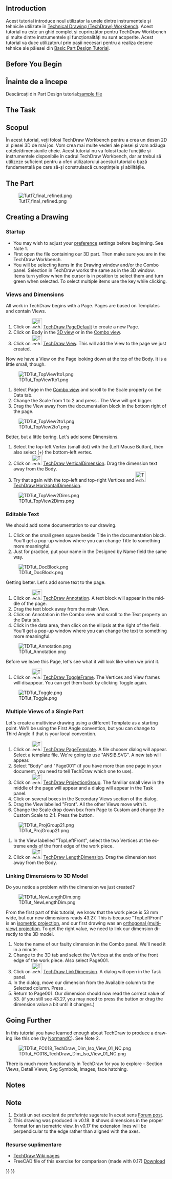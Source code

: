 <languages/>

<div class="mw-translate-fuzzy">
{{TutorialInfo/ro|Topic=Modeling|Level=Beginner|Author=[[User:WandererFan|WandererFan]]|Time=Less than an hour|FCVersion=0.17 or higher|Files=[https://github.com/FreeCAD/Examples/blob/master/Basic_Part_Design_Tutorial_Example_017_Files/Basic_Part_Design_Tutorial_017.fcstd  Basic Part Design for v0.17 Sample]<br />[https://github.com/FreeCAD/Examples/blob/master/Basic_TechDraw_Tutorial_Example_Files/Basic_TechDraw_Tutorial.fcstd Basic TechDraw Tutorial Sample]}}
</div>

<div lang="en" dir="ltr" class="mw-content-ltr">
==Introduction==
</div>

<div class="mw-translate-fuzzy">
Acest tutorial introduce noul utilizator la unele dintre instrumentele și tehnicile utilizate în [[TechDraw Workbench|Technical Drawing (TechDraw) Workbench]]. Acest tutorial nu este un ghid complet și cuprinzător pentru TechDraw Workbench și multe dintre instrumentele și funcționalități nu sunt acoperite. Acest tutorial va duce utilizatorul prin pașii necesari pentru a realiza desene tehnice ale păiesei din [[Basic_Part_Design_Tutorial_017|Basic Part Design Tutorial]].
</div>

<div lang="en" dir="ltr" class="mw-content-ltr">
== Before You Begin ==
</div>

<div class="mw-translate-fuzzy">
== Înainte de a începe ==
Descărcați din Part Design tutorial:[https://github.com/FreeCAD/Examples/blob/master/Basic_Part_Design_Tutorial_Example_017_Files/Basic_Part_Design_Tutorial_017.fcstd sample file]
</div> 

<div lang="en" dir="ltr" class="mw-content-ltr">
== The Task ==
</div>

<div class="mw-translate-fuzzy">
== Scopul ==
În acest tutorial, veți folosi TechDraw Workbench pentru a crea un desen 2D al piesei 3D de mai jos. Vom crea mai multe vederi ale piesei și vom adăuga cotele/dimensiunile cheie. Acest tutorial nu va folosi toate funcțiile și instrumentele disponibile în cadrul TechDraw Workbench, dar ar trebui să utilizeze suficient pentru a oferi utilizatorului acestui tutorial o bază fundamentală pe care să-și construiască cunoștințele și abilitățile.
</div> 

<div lang="en" dir="ltr" class="mw-content-ltr">
== The Part ==
</div>

[[Image:Tut17_final_refined.png|center]]

<div lang="en" dir="ltr" class="mw-content-ltr">
== Creating a Drawing ==
</div>

<div lang="en" dir="ltr" class="mw-content-ltr">
===Startup===
</div>

<div lang="en" dir="ltr" class="mw-content-ltr">
* You may wish to adjust your [[TechDraw_Preferences|preference]] settings before beginning. See Note 1.
* First open the file containing our 3D part. Then make sure you are in the TechDraw Workbench.
* You will be selecting items in the Drawing window and/or the Combo panel. Selection in TechDraw works the same as in the 3D window. Items turn yellow when the cursor is in position to select them and turn green when selected. To select multiple items use the {{KEY|Ctrl}} key while clicking.
</div>

<div lang="en" dir="ltr" class="mw-content-ltr">
===Views and Dimensions===
</div>

<div lang="en" dir="ltr" class="mw-content-ltr">
All work in TechDraw begins with a Page. Pages are based on Templates and contain Views.
 
# Click on [[Image:TechDraw_PageDefault.svg|32px]] [[TechDraw_PageDefault|TechDraw PageDefault]] to create a new Page.
# Click on Body in the [[3D_view|3D view]] or in the [[Combo_view|Combo view]].
# Click on [[Image:TechDraw_View.svg|32px]] [[TechDraw_View|TechDraw View]]. This will add the View to the page we just created.
</div>

<div lang="en" dir="ltr" class="mw-content-ltr">
Now we have a View on the Page looking down at the top of the Body. It is a little small, though.
</div> 

<div lang="en" dir="ltr" class="mw-content-ltr">
[[Image:TDTut_TopView1to1.png|center]]
</div>

<div lang="en" dir="ltr" class="mw-content-ltr">
# Select Page in the [[Combo_view|Combo view]] and scroll to the Scale property on the Data tab.
# Change the Scale from 1 to 2 and press {{KEY|Enter}}. The View will get bigger. 
# Drag the View away from the documentation block in the bottom right of the page.
</div>

<div lang="en" dir="ltr" class="mw-content-ltr">
[[Image:TDTut_TopView2to1.png|center]]
</div>

<div lang="en" dir="ltr" class="mw-content-ltr">
Better, but a little boring. Let's add some Dimensions.
# Select the top-left Vertex (small dot) with the {{KEY|LMB}} (Left Mouse Button), then also select ({{KEY|Ctrl}}+{{KEY|LMB}}) the bottom-left vertex.
# Click on [[Image:TechDraw_VerticalDimension.svg|32px]] [[TechDraw_VerticalDimension|TechDraw VerticalDimension]]. Drag the dimension text away from the Body.
# Try that again with the top-left and top-right Vertices and [[Image:TechDraw_HorizontalDimension.svg|32px]] [[TechDraw_HorizontalDimension|TechDraw HorizontalDimension]].
</div>

<div lang="en" dir="ltr" class="mw-content-ltr">
[[Image:TDTut_TopView2Dims.png|center]]
</div>

<div lang="en" dir="ltr" class="mw-content-ltr">
===Editable Text===
</div>

<div lang="en" dir="ltr" class="mw-content-ltr">
We should add some documentation to our drawing.
</div>

<div lang="en" dir="ltr" class="mw-content-ltr">
# Click on the small green square beside Title in the documentation block. You'll get a pop-up window where you can change Title to something more meaningful. 
# Just for practice, put your name in the Designed by Name field the same way.
</div> 

<div lang="en" dir="ltr" class="mw-content-ltr">
[[Image:TDTut_DocBlock.png|center]]
</div>

<div lang="en" dir="ltr" class="mw-content-ltr">
Getting better. Let's add some text to the page.
</div> 

<div lang="en" dir="ltr" class="mw-content-ltr">
# Click on [[Image:TechDraw_Annotation.svg|32px]] [[TechDraw_Annotation|TechDraw Annotation]]. A text block will appear in the middle of the page. 
# Drag the text block away from the main View.
# Click on Annotation in the Combo view and scroll to the Text property on the Data tab. 
#Click in the data area, then click on the ellipsis at the right of the field. You'll get a pop-up window where you can change the text to something more meaningful.
</div> 

<div lang="en" dir="ltr" class="mw-content-ltr">
[[Image:TDTut_Annotation.png|center]]
</div>

<div lang="en" dir="ltr" class="mw-content-ltr">
Before we leave this Page, let's see what it will look like when we print it.
</div>

<div lang="en" dir="ltr" class="mw-content-ltr">
# Click on [[Image:TechDraw_ToggleFrame.svg|32px]] [[TechDraw_ToggleFrame|TechDraw ToggleFrame]]. The Vertices and View frames will disappear. You can get them back by clicking Toggle again.
</div> 

<div lang="en" dir="ltr" class="mw-content-ltr">
[[Image:TDTut_Toggle.png|center]]
</div>

<div lang="en" dir="ltr" class="mw-content-ltr">
=== Multiple Views of a Single Part===
</div>

<div lang="en" dir="ltr" class="mw-content-ltr">
Let's create a multiview drawing using a different Template as a starting point. We'll be using the First Angle convention, but you can change to Third Angle if that is your local convention.
</div> 

<div lang="en" dir="ltr" class="mw-content-ltr">
# Click on [[Image:TechDraw_PageTemplate.svg|32px]] [[TechDraw_PageTemplate|TechDraw PageTemplate]]. A file chooser dialog will appear. Select a template file. We're going to use "ANSIB.SVG". A new tab will appear.
# Select "Body" and "Page001" (if you have more than one page in your document, you need to tell TechDraw which one to use).
# Click on [[Image:TechDraw_ProjectionGroup.svg|32px]] [[TechDraw_ProjectionGroup|TechDraw ProjectionGroup]]. The familiar small view in the middle of the page will appear and a dialog will appear in the Task panel.
# Click on several boxes in the Secondary Views section of the dialog. 
# Drag the View labelled "Front". All the other Views move with it. 
# Change the Scale drop down box from Page to Custom and change the Custom Scale to 2:1. Press the {{Button|OK}} button.
</div>

<div lang="en" dir="ltr" class="mw-content-ltr">
[[Image:TDTut_ProjGroup21.png|center]]
</div>

<div lang="en" dir="ltr" class="mw-content-ltr">
# In the View labelled "TopLeftFront", select the two Vertices at the extreme ends of the front edge of the work piece.
# Click on [[Image:TechDraw_LengthDimension.svg|32px]] [[TechDraw_LengthDimension|TechDraw LengthDimension]]. Drag the dimension text away from the Body.
</div>

<div lang="en" dir="ltr" class="mw-content-ltr">
===Linking Dimensions to 3D Model===
</div>

<div lang="en" dir="ltr" class="mw-content-ltr">
Do you notice a problem with the dimension we just created?
</div> 

<div lang="en" dir="ltr" class="mw-content-ltr">
[[Image:TDTut_NewLengthDim.png|center]]
</div>

<div lang="en" dir="ltr" class="mw-content-ltr">
From the first part of this tutorial, we know that the work piece is 53 mm wide, but our new dimensions reads 43.27. This is because "TopLeftFront" is an [https://en.wikipedia.org/wiki/Isometric_projection isometric projection], and our first drawing was an [https://en.wikipedia.org/wiki/Orthographic_projection orthogonal (multiview) projection]. To get the right value, we need to link our dimension directly to the 3D model.
</div> 

<div lang="en" dir="ltr" class="mw-content-ltr">
# Note the name of our faulty dimension in the Combo panel. We'll need it in a minute.
# Change to the 3D tab and select the Vertices at the ends of the front edge of the work piece. Also select Page001.
# Click on [[Image:TechDraw_LinkDimension.svg|32px]] [[TechDraw_LinkDimension|TechDraw LinkDimension]]. A dialog will open in the Task panel.
# In the dialog, move our dimension from the Available column to the Selected column. Press {{Button|OK}}.
# Return to Page001. Our dimension should now read the correct value of 53. (if you still see 43.27, you may need to press the {{Button|Recompute}} button or drag the dimension value a bit until it changes.)
</div>

<div lang="en" dir="ltr" class="mw-content-ltr">
== Going Further ==
</div>

<div lang="en" dir="ltr" class="mw-content-ltr">
In this tutorial you have learned enough about TechDraw to produce a drawing like this one (by [[User:Normandc|NormandC]]). See Note 2.
</div>

<div lang="en" dir="ltr" class="mw-content-ltr">
[[Image:TDTut_FC018_TechDraw_Dim_Iso_View_01_NC.png|center]]
</div>


<div lang="en" dir="ltr" class="mw-content-ltr">
There is much more functionality in TechDraw for you to explore - Section Views, Detail Views, Svg Symbols, Images, face hatching.
</div>

<div lang="en" dir="ltr" class="mw-content-ltr">
== Notes ==
</div>

<div class="mw-translate-fuzzy">
== Note ==
# Există un set excelent de preferințe sugerate în acest sens [https://www.forum.freecadweb.org/viewtopic.php?f=3&t=30083#p248189 Forum post].
# This drawing was produced in v0.18.  It shows dimensions in the proper format for an isometric view.  In v0.17 the extension lines will be perpendicular to the edge rather than aligned with the axes.
</div> 

<span id="Additional_Resources"></span>
=== Resurse suplimentare ===

<div class="mw-translate-fuzzy">
*[[TechDraw_Workbench|TechDraw Wiki pages]]
*FreeCAD file of this exercise for comparison (made with 0.17) [https://github.com/FreeCAD/Examples/blob/master/Basic_TechDraw_Tutorial_Example_Files/Basic_TechDraw_Tutorial.fcstd Download]
</div>


{{TechDraw Tools navi{{#translation:}}}}
{{Userdocnavi{{#translation:}}}}